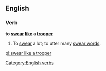 ==English==

===Verb===
'''to [[swear]] [[like]] a [[trooper]]'''

# {{simile}} To [[swear]] a lot; to utter many [[swear word]]s.

[[Category:English verbs]]

[[pl:swear like a trooper]]